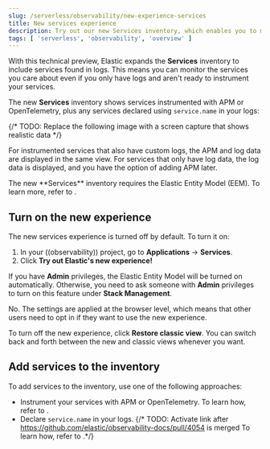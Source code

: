 ```yaml
---
slug: /serverless/observability/new-experience-services
title: New services experience
description: Try out our new Services inventory, which enables you to monitor service logs without instrumenting all your services.
tags: [ 'serverless', 'observability', 'overview' ]
---
```


<DocBadge template="technical preview" />

With this technical preview,
Elastic expands the **Services** inventory to include services found in logs.
This means you can monitor the services you care about even if you only have logs
and aren't ready to instrument your services.

The new **Services** inventory shows services instrumented with APM or OpenTelemetry,
plus any services declared using `service.name` in your logs:

{/* TODO: Replace the following image with a screen capture that shows realistic data */}
<DocImage url="../images/entity-centric-services-inventory.png" alt="Services inventory that shows APM data and log data"/>

For instrumented services that also have custom logs, the APM and log data are displayed in the same view.
For services that only have log data,
the log data is displayed, and you have the option of adding APM later.

<DocCallOut title="Note">
   The new **Services** inventory requires the Elastic Entity Model (EEM). To learn more, refer to <DocLink slug="/serverless/observability/elastic-entity-model" />.
</DocCallOut>

## Turn on the new experience

The new services experience is turned off by default. To turn it on:

1. In your ((observability)) project, go to **Applications** → **Services**.
1. Click **Try out Elastic's new experience!**

If you have **Admin** privileges, the Elastic Entity Model will be turned on automatically.
Otherwise, you need to ask someone with **Admin** privileges to turn on this feature under **Stack Management**.

<DocCallOut title="Are other users affected by this change?">
   No. The settings are applied at the browser level,
   which means that other users need to opt in if they want to use the new experience.
</DocCallOut>

To turn off the new experience, click **Restore classic view**.
You can switch back and forth between the new and classic views whenever you want.

## Add services to the inventory

To add services to the inventory, use one of the following approaches:

* Instrument your services with APM or OpenTelemetry.
To learn how, refer to <DocLink slug="/serverless/observability/apm-send-data-to-elastic" />.
* Declare `service.name` in your logs.
{/* TODO: Activate link after https://github.com/elastic/observability-docs/pull/4054 is merged To learn how, refer to <DocLink slug="/serverless/observability/add-logs-service-name" />.*/}
